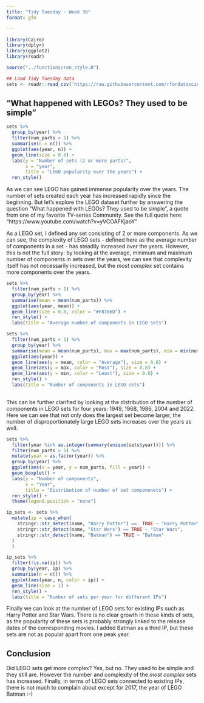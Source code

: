 ```yaml
---
title: "Tidy Tuesday - Week 36"
format: gfm

---
```


```r
library(Cairo)
library(dplyr)
library(ggplot2)
library(readr)

source("../functions/ren_style.R")
```


```r
## Load Tidy Tuesday data
sets <- readr::read_csv('https://raw.githubusercontent.com/rfordatascience/tidytuesday/master/data/2022/2022-09-06/sets.csv.gz')

```

## "What happened with LEGOs? They used to be simple"
```r
sets %>% 
  group_by(year) %>%
  filter(num_parts > 1) %>% 
  summarise(n = n()) %>% 
  ggplot(aes(year, n)) +
  geom_line(size = 0.8) +
  labs(y = "Number of sets (2 or more parts)",
       x = "year",
       title = "LEGO popularity over the years") +
  ren_style()
```
As we can see LEGO has gained immense popularity over the years. The number of sets created each year has increased rapidly since the beginning. But let's explore the LEGO dataset further by answering the question "What happened with LEGOs? They used to be simple", a quote from one of my favorite TV-series Community. See the full quote here: "https://www.youtube.com/watch?v=yVCOAFKjaoY"

As a LEGO set, I defined any set consisting of 2 or more components. As we can see, the complexity of LEGO sets - defined here as the average number of components in a set - has steadily increased over the years. However, this is not the full story: by looking at the average, minimum and maximum number of components in sets over the years, we can see that complexity itself has not necessarily increased, but the *most complex* set contains more components over the years.

```r

sets %>% 
  filter(num_parts > 1) %>% 
  group_by(year) %>% 
  summarise(mean = mean(num_parts)) %>% 
  ggplot(aes(year, mean)) +
  geom_line(size = 0.8, color = "#F8766D") +
  ren_style() +
  labs(title = "Average number of components in LEGO sets")
```
```r
sets %>%
  filter(num_parts > 1) %>% 
  group_by(year) %>% 
  summarise(mean = mean(num_parts), max = max(num_parts), min = min(num_parts)) %>% 
  ggplot(aes(year)) +
  geom_line(aes(y = mean, color = "Average"), size = 0.8) +
  geom_line(aes(y = max, color = "Most"), size = 0.8) +
  geom_line(aes(y = min, color = "Least"), size = 0.8) +
  ren_style() +
  labs(title = "Number of components in LEGO sets")
  
```



This can be further clarified by looking at the distribution of the number of components in LEGO sets for four years: 1949, 1968, 1986, 2004 and 2022. Here we can see that not only does the largest set become larger, the number of disproportionately large LEGO sets increases over the years as well.

```r
sets %>% 
  filter(year %in% as.integer(summary(unique(sets$year)))) %>%
  filter(num_parts > 1) %>%
  mutate(year = as.factor(year)) %>% 
  group_by(year) %>% 
  ggplot(aes(x = year, y = num_parts, fill = year)) +
  geom_boxplot() +
  labs(y = "Number of components",
       x = "Year",
       title = "Distribution of number of set componenets") +
  ren_style() +
  theme(legend.position = "none")
```
```r
ip_sets <- sets %>% 
  mutate(ip = case_when(
    stringr::str_detect(name, "Harry Potter") ==  TRUE ~ "Harry Potter",
    stringr::str_detect(name, "Star Wars") == TRUE ~ "Star Wars",
    stringr::str_detect(name, "Batman") == TRUE ~ "Batman"
  )
  )

ip_sets %>% 
  filter(!is.na(ip)) %>% 
  group_by(year, ip) %>% 
  summarise(n = n()) %>% 
  ggplot(aes(year, n, color = ip)) +
  geom_line(size = 1) +
  ren_style() +
  labs(title = "Number of sets per year for different IPs")
```

Finally we can look at the number of LEGO sets for existing IPs such as Harry Potter and Star Wars. There is no clear growth in these kinds of sets, as the popularity of these sets is probably strongly linked to the release dates of the corresponding movies. I added Batman as a third IP, but these sets are not as popular apart from one peak year.

## Conclusion
Did LEGO sets get more complex? Yes, but no. They used to be simple and they still are. However the number and complexity of the *most complex* sets has increased. Finally, in terms of LEGO sets connected to existing IPs, there is not much to complain about except for 2017, the year of LEGO Batman :-)
